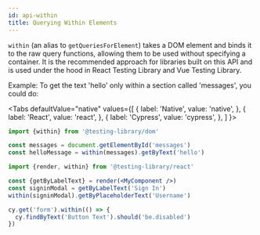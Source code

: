 ```yaml
---
id: api-within
title: Querying Within Elements
---
```



`within` (an alias to `getQueriesForElement`) takes a DOM element and binds it
to the raw query functions, allowing them to be used without specifying a
container. It is the recommended approach for libraries built on this API and is
used under the hood in React Testing Library and Vue Testing Library.

Example: To get the text 'hello' only within a section called 'messages', you
could do:

  <Tabs
    defaultValue="native"
    values={[
      { label: 'Native', value: 'native', },
      { label: 'React', value: 'react', },
      { label: 'Cypress', value: 'cypress', },
    ]
  }>
  <TabItem value="native">

```js
import {within} from '@testing-library/dom'

const messages = document.getElementById('messages')
const helloMessage = within(messages).getByText('hello')
```

  </TabItem>
  <TabItem value="react">

```jsx
import {render, within} from '@testing-library/react'

const {getByLabelText} = render(<MyComponent />)
const signinModal = getByLabelText('Sign In')
within(signinModal).getByPlaceholderText('Username')
```

  </TabItem>
  <TabItem value="cypress">

```js
cy.get('form').within(() => {
  cy.findByText('Button Text').should('be.disabled')
})
```

  </TabItem>
  </Tabs>
